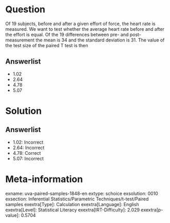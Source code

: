 Question
========

Of 19 subjects, before and after a given effort of force, the heart rate is measured. We want to test whether the average heart rate before and after the effort is equal. Of the 19 differences between pre- and post-measurement the mean is 34 and the standard deviation is 31. The value of the test size of the paired T test is then

Answerlist
----------

* 1.02
* 2.64
* 4.78
* 5.07

Solution
========

Answerlist
----------

* 1.02: Incorrect
* 2.64: Incorrect
* 4.78: Correct
* 5.07: Incorrect

Meta-information
================
exname: uva-paired-samples-1848-en
extype: schoice
exsolution: 0010
exsection: Inferential Statistics/Parametric Techniques/t-test/Paired samples
exextra[Type]: Calculation
exextra[Language]: English
exextra[Level]: Statistical Literacy
exextra[IRT-Difficulty]: 2.029
exextra[p-value]: 0.5704
